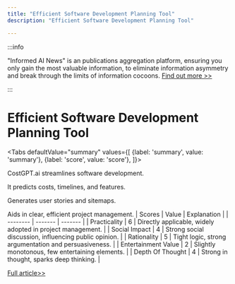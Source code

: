 ```yaml
---
title: "Efficient Software Development Planning Tool"
description: "Efficient Software Development Planning Tool"

---
```



:::info

"Informed AI News" is an publications aggregation platform, ensuring you only gain the most valuable information, to eliminate information asymmetry and break through the limits of information cocoons.  [Find out more >>](/)

:::

# Efficient Software Development Planning Tool


<Tabs
	defaultValue="summary"
	values={[
	{label: 'summary', value: 'summary'},
	{label: 'score', value: 'score'},
]}>
<TabItem value="summary">


CostGPT.ai streamlines software development.

It predicts costs, timelines, and features.

Generates user stories and sitemaps.

Aids in clear, efficient project management.
</TabItem>
<TabItem value="score">
	| Scores     | Value   | Explanation |
	| -------- | ------- | ------- |
	| Practicality  | 6    | Directly applicable, widely adopted in project management.    |
	| Social Impact | 4     | Strong social discussion, influencing public opinion.    |
	| Rationality    | 5    | Tight logic, strong argumentation and persuasiveness.    |
	| Entertainment Value    | 2    | Slightly monotonous, few entertaining elements.    |
	| Depth Of Thought    | 4    | Strong in thought, sparks deep thinking.    |
</TabItem>
</Tabs>

[Full article>>](https://costgpt.ai/)
